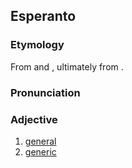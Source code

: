{{also|generala}}
==Esperanto==

===Etymology===
From {{der|eo|fr|général}} and {{der|eo|en|general}}, ultimately from {{der|eo|la|generālis}}.

===Pronunciation===
{{eo-IPA}}

===Adjective===
{{eo-head}}

# [[general]]
# [[generic]]